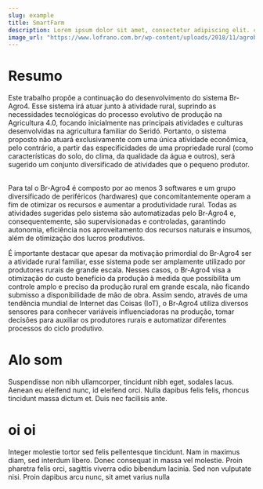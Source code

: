 ```yaml
---
slug: example
title: SmartFarm
description: Lorem ipsum dolor sit amet, consectetur adipiscing elit. condimentum rhoncus mi. Nulla et vulputate metus, blandit pellentesque lectus. Nullam cursus elit eget nisl dictum vehicula. Aenean vestibulum neque et velit iaculis feugiat. Cras iaculis neque laoreet, suscipit erat sed, feugiat augue.
image_url: "https://www.lofrano.com.br/wp-content/uploads/2018/11/agrobusiness-fernando-lofrano.jpg"
---
```




# Resumo

Este trabalho propõe a continuação do desenvolvimento do sistema Br-Agro4. Esse sistema irá atuar junto à atividade rural, suprindo as necessidades tecnológicas do processo evolutivo de produção na Agricultura 4.0, focando inicialmente nas principais atividades e culturas desenvolvidas na agricultura familiar do Seridó. Portanto, o sistema proposto não atuará exclusivamente com uma única atividade econômica, pelo contrário, a partir das especificidades de uma propriedade rural (como características do solo, do clima, da qualidade da água e outros), será sugerido um conjunto diversificado de atividades que o pequeno produtor.   
<br />

Para tal o Br-Agro4 é composto por ao menos 3 softwares e um grupo diversificado de periféricos (hardwares) que concomitantemente operam a fim de otimizar os recursos e aumentar a produtividade rural. Todas as atividades sugeridas pelo sistema são automatizadas pelo Br-Agro4 e, consequentemente, são supervisionadas e controladas, garantindo autonomia, eficiência nos aproveitamento dos recursos naturais e insumos, além de otimização dos lucros produtivos.
<br />

É importante destacar que apesar da motivação primordial do Br-Agro4  ser a atividade rural familiar, esse sistema pode ser amplamente utilizado por produtores rurais de grande escala. Nesses casos, o Br-Agro4 visa a otimização do custo benefício da produção à medida que possibilita um controle amplo e preciso da produção rural em grande escala, não ficando submisso a disponibilidade de mão de obra. Assim sendo, através de uma tendência mundial de Internet das Coisas (IoT), o Br-Agro4 utiliza diversos sensores para conhecer variáveis influenciadoras na produção, tomar decisões para auxiliar os produtores rurais e automatizar diferentes processos do ciclo produtivo.

# Alo som
Suspendisse non nibh ullamcorper, tincidunt nibh eget, sodales lacus. Aenean eu eleifend nunc, id eleifend orci. 
Nulla dapibus felis felis, rhoncus tincidunt massa dictum et. Duis nec facilisis ante.

# oi oi
Integer molestie tortor sed felis pellentesque tincidunt. Nam in maximus diam, sed interdum libero. Donec consequat in massa vel molestie.
Proin pharetra felis orci, sagittis viverra odio bibendum lacinia. Sed non vulputate nisi. Proin dapibus arcu nunc, sit amet varius nulla 
